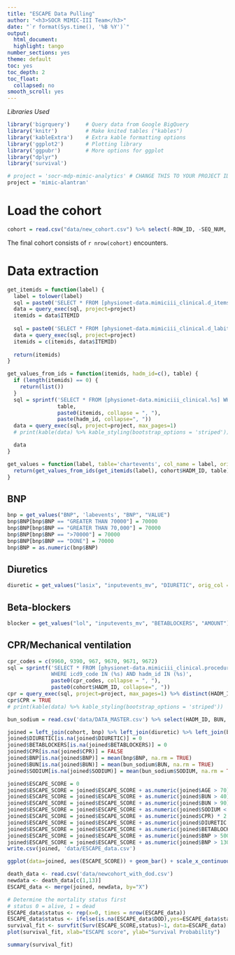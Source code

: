 ```yaml
---
title: "ESCAPE Data Pulling"
author: "<h3>SOCR MIMIC-III Team</h3>"
date: "`r format(Sys.time(), '%B %Y')`"
output:
  html_document:
  highlight: tango
number_sections: yes
theme: default
toc: yes
toc_depth: 2
toc_float:
  collapsed: no
smooth_scroll: yes
---
```

  
*Libraries Used*
```r
library('bigrquery')     # Query data from Google BigQuery
library('knitr')         # Make knited tables ("kables")
library('kableExtra')    # Extra kable formatting options
library('ggplot2')       # Plotting library
library('ggpubr')        # More options for ggplot
library("dplyr")
library('survival')

# project = 'socr-mdp-mimic-analytics' # CHANGE THIS TO YOUR PROJECT ID
project = 'mimic-alantran'
```

# Load the cohort

```r
cohort = read.csv("data/new_cohort.csv") %>% select(-ROW_ID, -SEQ_NUM, -ICD9_CODE, -DEATHTIME, -DISCHTIME.y) %>% rename(DISCHTIME = DISCHTIME.x)
```

The final cohort consists of `r nrow(cohort)` encounters.

# Data extraction

```r

get_itemids = function(label) {
  label = tolower(label)
  sql = paste0('SELECT * FROM [physionet-data.mimiciii_clinical.d_items] WHERE LOWER(label) LIKE "%',label, '%"')
  data = query_exec(sql, project=project)
  itemids = data$ITEMID
  
  sql = paste0('SELECT * FROM [physionet-data.mimiciii_clinical.d_labitems] WHERE LOWER(label) LIKE "%',label, '%"')
  data = query_exec(sql, project=project)
  itemids = c(itemids, data$ITEMID)
  
  return(itemids)
}

get_values_from_ids = function(itemids, hadm_id=c(), table) {
  if (length(itemids) == 0) {
    return(list())
  }
  sql = sprintf('SELECT * FROM [physionet-data.mimiciii_clinical.%s] WHERE itemid IN (%s) AND hadm_id IN (%s)', 
                table,
                paste0(itemids, collapse = ", "), 
                paste(hadm_id, collapse=", "))
  data = query_exec(sql, project=project, max_pages=1)
  # print(kable(data) %>% kable_styling(bootstrap_options = 'striped'))

  data
}

get_values = function(label, table='chartevents', col_name = label, orig_col = "VALUE") {
  return(get_values_from_ids(get_itemids(label), cohort$HADM_ID, table) %>% select(HADM_ID, !!orig_col) %>% rename(!!col_name := !!orig_col)) %>% distinct(HADM_ID, .keep_all = TRUE)
}
```

## BNP

```r
bnp = get_values("BNP", 'labevents', "BNP", "VALUE")
bnp$BNP[bnp$BNP == "GREATER THAN 70000"] = 70000
bnp$BNP[bnp$BNP == "GREATER THAN 70,000"] = 70000
bnp$BNP[bnp$BNP == ">70000"] = 70000
bnp$BNP[bnp$BNP == "DONE"] = 70000
bnp$BNP = as.numeric(bnp$BNP)
```

## Diuretics

```r
diuretic = get_values("lasix", "inputevents_mv", "DIURETIC", orig_col = "AMOUNT")
```

## Beta-blockers

```r
blocker = get_values("lol", "inputevents_mv", "BETABLOCKERS", "AMOUNT")
```

## CPR/Mechanical ventilation

```r
cpr_codes = c(9960, 9390, 967, 9670, 9671, 9672)
sql = sprintf('SELECT * FROM [physionet-data.mimiciii_clinical.procedures_icd] 
              WHERE icd9_code IN (%s) AND hadm_id IN (%s)', 
              paste0(cpr_codes, collapse = ", "), 
              paste0(cohort$HADM_ID, collapse=", "))
cpr = query_exec(sql, project=project, max_pages=1) %>% distinct(HADM_ID)
cpr$CPR = TRUE
# print(kable(data) %>% kable_styling(bootstrap_options = 'striped'))
```
```r
bun_sodium = read.csv('data/DATA_MASTER.csv') %>% select(HADM_ID, BUN, SODIUM)
```


```r
joined = left_join(cohort, bnp) %>% left_join(diuretic) %>% left_join(blocker) %>% left_join(cpr) %>% left_join(bun_sodium)
joined$DIURETIC[is.na(joined$DIURETIC)] = 0
joined$BETABLOCKERS[is.na(joined$BETABLOCKERS)] = 0
joined$CPR[is.na(joined$CPR)] = FALSE
joined$BNP[is.na(joined$BNP)] = mean(bnp$BNP, na.rm = TRUE)
joined$BUN[is.na(joined$BUN)] = mean(bun_sodium$BUN, na.rm = TRUE)
joined$SODIUM[is.na(joined$SODIUM)] = mean(bun_sodium$SODIUM, na.rm = TRUE)
```
```r
joined$ESCAPE_SCORE = 0
joined$ESCAPE_SCORE = joined$ESCAPE_SCORE + as.numeric(joined$AGE > 70)
joined$ESCAPE_SCORE = joined$ESCAPE_SCORE + as.numeric(joined$BUN > 40)
joined$ESCAPE_SCORE = joined$ESCAPE_SCORE + as.numeric(joined$BUN > 90)
joined$ESCAPE_SCORE = joined$ESCAPE_SCORE + as.numeric(joined$SODIUM < 130)
joined$ESCAPE_SCORE = joined$ESCAPE_SCORE + as.numeric(joined$CPR) * 2
joined$ESCAPE_SCORE = joined$ESCAPE_SCORE + as.numeric(joined$DIURETIC > 240)
joined$ESCAPE_SCORE = joined$ESCAPE_SCORE + as.numeric(joined$BETABLOCKERS < 0.0001)
joined$ESCAPE_SCORE = joined$ESCAPE_SCORE + as.numeric(joined$BNP > 500)
joined$ESCAPE_SCORE = joined$ESCAPE_SCORE + as.numeric(joined$BNP > 1300) * 3
write.csv(joined, 'data/ESCAPE_data.csv')
```

```r
ggplot(data=joined, aes(ESCAPE_SCORE)) + geom_bar() + scale_x_continuous(breaks=seq(0, 10, 1))
```
```r
death_data <- read.csv('data/newcohort_with_dod.csv')
newdata <- death_data[c(1,13)]
ESCAPE_data <- merge(joined, newdata, by="X")

# Determine the mortality status first
# status 0 = alive, 1 = dead
ESCAPE_data$status <- rep(x=0, times = nrow(ESCAPE_data))
ESCAPE_data$status <- ifelse(is.na(ESCAPE_data$DOD),yes=ESCAPE_data$status, no=ESCAPE_data$status+1)
survival_fit <- survfit(Surv(ESCAPE_SCORE,status)~1, data=ESCAPE_data)
plot(survival_fit, xlab="ESCAPE score", ylab="Survival Probability")

summary(survival_fit)
```

